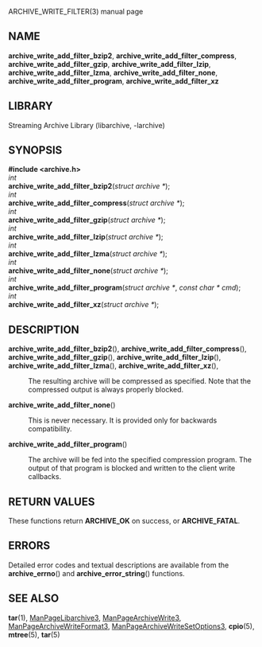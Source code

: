 ARCHIVE_WRITE_FILTER(3) manual page 
== NAME == 
'''archive_write_add_filter_bzip2''', 
'''archive_write_add_filter_compress''', 
'''archive_write_add_filter_gzip''', 
'''archive_write_add_filter_lzip''', 
'''archive_write_add_filter_lzma''', 
'''archive_write_add_filter_none''', 
'''archive_write_add_filter_program''', 
'''archive_write_add_filter_xz''' 
== LIBRARY == 
Streaming Archive Library (libarchive, -larchive) 
== SYNOPSIS == 
'''<nowiki>#include <archive.h></nowiki>''' 
<br> 
''int'' 
<br> 
'''archive_write_add_filter_bzip2'''(''struct archive *''); 
<br> 
''int'' 
<br> 
'''archive_write_add_filter_compress'''(''struct archive *''); 
<br> 
''int'' 
<br> 
'''archive_write_add_filter_gzip'''(''struct archive *''); 
<br> 
''int'' 
<br> 
'''archive_write_add_filter_lzip'''(''struct archive *''); 
<br> 
''int'' 
<br> 
'''archive_write_add_filter_lzma'''(''struct archive *''); 
<br> 
''int'' 
<br> 
'''archive_write_add_filter_none'''(''struct archive *''); 
<br> 
''int'' 
<br> 
'''archive_write_add_filter_program'''(''struct archive *'', ''const char * cmd''); 
<br> 
''int'' 
<br> 
'''archive_write_add_filter_xz'''(''struct archive *''); 
== DESCRIPTION == 
<dl> 
<dt> 
'''archive_write_add_filter_bzip2'''(), 
'''archive_write_add_filter_compress'''(), 
'''archive_write_add_filter_gzip'''(), 
'''archive_write_add_filter_lzip'''(), 
'''archive_write_add_filter_lzma'''(), 
'''archive_write_add_filter_xz'''(), 
</dt> <dd> 
The resulting archive will be compressed as specified. 
Note that the compressed output is always properly blocked. 
</dd><dt>'''archive_write_add_filter_none'''()</dt><dd> 
This is never necessary. 
It is provided only for backwards compatibility. 
</dd><dt>'''archive_write_add_filter_program'''()</dt><dd> 
The archive will be fed into the specified compression program. 
The output of that program is blocked and written to the client 
write callbacks. 
</dd></dl> 
== RETURN VALUES == 
These functions return 
'''ARCHIVE_OK''' 
on success, or 
'''ARCHIVE_FATAL'''. 
== ERRORS == 
Detailed error codes and textual descriptions are available from the 
'''archive_errno'''() 
and 
'''archive_error_string'''() 
functions. 
== SEE ALSO == 
'''tar'''(1), 
[[ManPageLibarchive3]], 
[[ManPageArchiveWrite3]], 
[[ManPageArchiveWriteFormat3]], 
[[ManPageArchiveWriteSetOptions3]], 
'''cpio'''(5), 
'''mtree'''(5), 
'''tar'''(5) 
